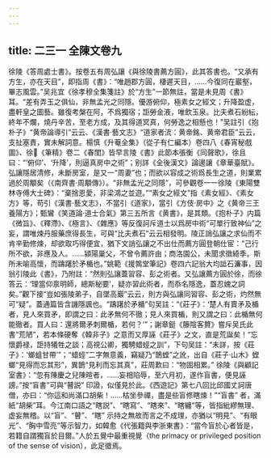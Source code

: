 ```yaml
---
---
---
```

title: 二三一 全陳文卷九
---




徐陵《答周處士書》。按卷五有周弘讓《與徐陵書薦方圓》，此其答書也。“又承有方生，亦在天目”，即指周《書》：“唯趙郡方圓，棲遲天目，……今復同在巖壑，畢志風雲。”吴兆宜《徐孝穆全集箋註》於“方生”一節無註，當是未見周《書》耳。“差有弄玉之俱仙，非無孟光之同隱。優游俯仰，極素女之經文；升降盈虚，盡軒皇之圖藝。雖復考槃在阿，不爲獨宿；詎勞金液，唯飲玉泉。比夫煮石紛紜，終年不爛，燒丹辛苦，至老方成，及其得道冥真，何勞逸之相懸也！”吴註引《抱朴子》“黄帝論導引”云云、《漢書·藝文志》“道家者流：黄帝銘、黄帝君臣”云云，支扯塞責，實未解詞意。楊慎《升菴全集》（從子有仁編本）卷四八《春宵秘戲圖》、徐𤊹《筆精》卷二《春閨》皆早言陵《書》此節本張衡《同聲歌》，徐且曰：“‘俯仰’、‘升降’，則逼真房中之術”；别詳《全後漢文》論邊讓《章華臺賦》。弘讓隱居清修，未斷房室，是又一“周妻”也；而欲以容成之術爲長生之道，則業累過於周顒矣（《南齊書·周顒傳》）。“非無孟光之同隱”，可參觀卷一一徐陵《東陽雙林寺傅大士碑》：“棄捨恩愛，非梁鴻之並遊。”“素女之經文”指《素女經》、《素女方》等，苟引《漢書·藝文志》，不當引《道家》，當引《方伎·房中》之《黄帝三王養陽方》；甄鸞《笑道論·道士合氣》第三五所言《黄書》，是其類。《抱朴子》内篇《微旨》、《釋滯》、《極言》、《雜應》等反復訶斥道士以爲房中術“可單行致神仙”之妄，謂唯煉丹服藥庶得長生，可與“比夫煮石”云云相發明。陵正誚弘讓之求仙而不肯辛勤修煉，却欲取巧得便宜，猶下文誚弘讓之不出仕而薦方圓登朝仕宦：“己行所不欲，非應及人。……潁陽巢父，不曾令薦許由；商洛園公，未聞求徵綺季。斯所未喻高懷，而躊躇於矛楯也。”姚範《援鶉堂筆記》卷四六記翁大均詆石濂事，因翁引陵此《書》，乃附註：“然則弘讓蓋習容、彭之術者。又弘讓薦方圓於徐，而徐答云：‘理當仰禀明師，總斯秘要’，疑亦習此術者，而忝名隱逸，蓋忍媿之詞矣。”觀下接“豈如張陵弟子，自墜高巖”云云，則方與弘讓同習容、彭之術，灼然無可“疑”。蓋通篇皆含譏隱諷也。“躊躇於矛楯”句吴註：“《莊子》：‘楚人有賣矛及楯者，見人來買矛，即謂之曰：此矛無何不徹；見人來買楯，則又謂之曰：此楯無何能徹者。買人曰：還將爾矛刺爾楯，若何？’”；謝章鋌《籐陰客贅》嘗斥吴氏此書“荒陋”，若本條硬奪《韓非子》之意而又厚誣《莊子》之文，直是荒誕矣！“忘懷爵禄，詎持犧牲之談；高視公卿，獨騁蜡蛵之訓”，下句吴註：“未詳，按《莊子》：‘螂蛆甘帶’”；“蜡蛵”二字無意義，竊疑乃“鵲螳”之訛，出自《莊子·山木》螳螂“見得而忘其形”，異鵲“見利而忘其真”，莊周歎曰：“物固相累。” 徐陵《與顧記室書》：“忽有陳慶之兒陳暄者，……妄相陷辱，至六月初，遂作盲書，便見誣謗。”按“盲書”可與“瞽説” 印證，似僅見於此。《西遊記》第七八回比邱國丈訶唐僧，亦曰：“你這和尚滿口胡柴！……枯坐參禪，盡是些盲修瞎煉！”“盲書” 者，滿紙“胡柴”耳。今江南口語之“瞎説”、“瞎寫”、“瞎來”、“瞎纏”等，皆指紕繆無理、虚妄無稽。以“盲”、“瞽”、“瞎” 示持之無故而言之不成理，亦猶以“明見”、“有眼光”、“胸中雪亮”等示智力，如韓愈《代張籍與李浙東書》：“當今盲於心者皆是，若籍自謂獨盲於目爾。”人於五覺中最重視覺（the primacy or privileged position of the sense of vision），此足徵焉。